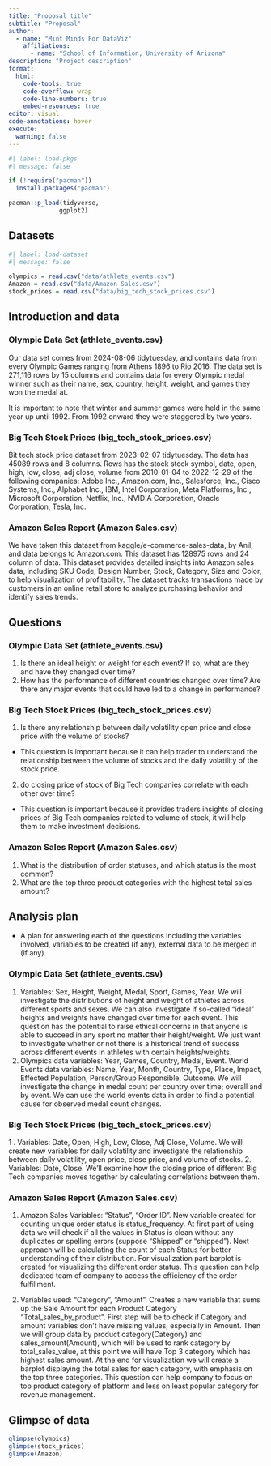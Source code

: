```yaml
---
title: "Proposal title"
subtitle: "Proposal"
author: 
  - name: "Mint Minds For DataViz"
    affiliations:
      - name: "School of Information, University of Arizona"
description: "Project description"
format:
  html:
    code-tools: true
    code-overflow: wrap
    code-line-numbers: true
    embed-resources: true
editor: visual
code-annotations: hover
execute:
  warning: false
---
```


```r
#| label: load-pkgs
#| message: false

if (!require("pacman")) 
  install.packages("pacman")

pacman::p_load(tidyverse,
              ggplot2)
```

## Datasets

```r
#| label: load-dataset
#| message: false

olympics = read.csv("data/athlete_events.csv")
Amazon = read.csv("data/Amazon Sales.csv")
stock_prices = read.csv("data/big_tech_stock_prices.csv")
```

## **Introduction and data**

### Olympic Data Set (athlete_events.csv)

Our data set comes from 2024-08-06 tidytuesday, and contains data from every Olympic Games ranging from Athens 1896 to Rio 2016. The data set is 271,116 rows by 15 columns and contains data for every Olympic medal winner such as their name, sex, country, height, weight, and games they won the medal at.

It is important to note that winter and summer games were held in the same year up until 1992. From 1992 onward they were staggered by two years.

### Big Tech Stock Prices (big_tech_stock_prices.csv)

Bit tech stock price dataset from 2023-02-07 tidytuesday. The data has 45089 rows and 8 columns. Rows has the stock stock symbol, date, open, high, low, close, adj close, volume from 2010-01-04 to 2022-12-29 of the following companies: Adobe Inc., Amazon.com, Inc., Salesforce, Inc., Cisco Systems, Inc., Alphabet Inc., IBM, Intel Corporation, Meta Platforms, Inc., Microsoft Corporation, Netflix, Inc., NVIDIA Corporation, Oracle Corporation, Tesla, Inc.

### Amazon Sales Report (Amazon Sales.csv)

We have taken this dataset from kaggle/e-commerce-sales-data, by Anil, and data belongs to Amazon.com. This dataset has 128975 rows and 24 column of data. This dataset provides detailed insights into Amazon sales data, including SKU Code, Design Number, Stock, Category, Size and Color, to help visualization of profitability. The dataset tracks transactions made by customers in an online retail store to analyze purchasing behavior and identify sales trends.

## Questions

### Olympic Data Set (athlete_events.csv)

1.  Is there an ideal height or weight for each event? If so, what are they and have they changed over time?
2.  How has the performance of different countries changed over time? Are there any major events that could have led to a change in performance?

### Big Tech Stock Prices (big_tech_stock_prices.csv)

1.  Is there any relationship between daily volatility open price and close price with the volume of stocks?

-   This question is important because it can help trader to understand the relationship between the volume of stocks and the daily volatility of the stock price.

2.  do closing price of stock of Big Tech companies correlate with each other over time?

-   This question is important because it provides traders insights of closing prices of Big Tech companies related to volume of stock, it will help them to make investment decisions.

### Amazon Sales Report (Amazon Sales.csv)

1.  What is the distribution of order statuses, and which status is the most common?
2.  What are the top three product categories with the highest total sales amount?

## Analysis plan

-   A plan for answering each of the questions including the variables involved, variables to be created (if any), external data to be merged in (if any).

### Olympic Data Set (athlete_events.csv)

1.  Variables: Sex, Height, Weight, Medal, Sport, Games, Year. We will investigate the distributions of height and weight of athletes across different sports and sexes. We can also investigate if so-called "ideal" heights and weights have changed over time for each event. This question has the potential to raise ethical concerns in that anyone is able to succeed in any sport no matter their height/weight. We just want to investigate whether or not there is a historical trend of success across different events in athletes with certain heights/weights.
2.  Olympics data variables: Year, Games, Country, Medal, Event. World Events data variables: Name, Year, Month, Country, Type, Place, Impact, Effected Population, Person/Group Responsible, Outcome. We will investigate the change in medal count per country over time; overall and by event. We can use the world events data in order to find a potential cause for observed medal count changes.

### Big Tech Stock Prices (big_tech_stock_prices.csv)

1 . Variables: Date, Open, High, Low, Close, Adj Close, Volume. We will create new variables for daily volatility and investigate the relationship between daily volatility, open price, close price, and volume of stocks. 2. Variables: Date, Close. We’ll examine how the closing price of different Big Tech companies moves together by calculating correlations between them.

### Amazon Sales Report (Amazon Sales.csv)

1.  Amazon Sales Variables: "Status", "Order ID". New variable created for counting unique order status is status_frequency. At first part of using data we will check if all the values in Status is clean without any duplicates or spelling errors (suppose "Shipped" or "shipped"). Next approach will be calculating the count of each Status for better understanding of their distribution. For visualization part barplot is created for visualizing the different order status. This question can help dedicated team of company to access the efficiency of the order fulfillment. 

2.  Variables used: "Category", "Amount". Creates a new variable that sums up the Sale Amount for each Product Category "Total_sales_by_product". First step will be to check if Category and amount variables don't have missing values, especially in Amount. Then we will group data by product category(Category) and sales_amount(Amount), which will be used to rank category by total_sales_value, at this point we will have Top 3 category which has highest sales amount. At the end for visualization we will create a barplot displaying the total sales for each category, with emphasis on the top three categories. This question can help company to focus on top product category of platform and less on least popular category for revenue management.

## **Glimpse of data**

```r
glimpse(olympics)
glimpse(stock_prices)
glimpse(Amazon)
```
